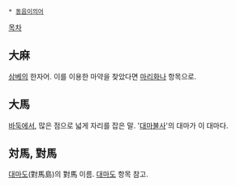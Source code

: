  * [[동음이의어]]

[[목차]]

== 大麻 ==
[[삼베]]의 한자어. 이를 이용한 마약을 찾았다면 [[마리화나]] 항목으로.

== 大馬 ==
[[바둑]]에서, 많은 점으로 넓게 자리를 잡은 말. '[[대마불사]]'의 대마가 이 대마다.

== 対馬, 對馬 ==
[[대마도]](對馬島)의 對馬 이름. [[대마도]] 항목 참고.


